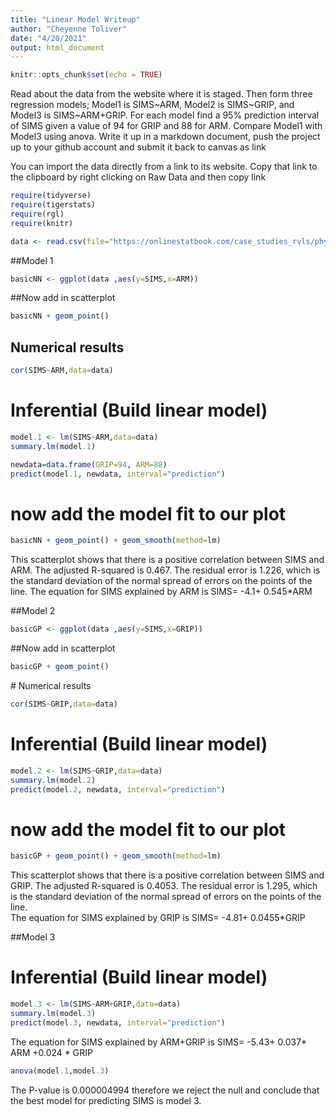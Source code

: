 ```yaml
---
title: "Linear Model Writeup"
author: "Cheyenne Toliver"
date: "4/20/2021"
output: html_document
---
```


```r
knitr::opts_chunk$set(echo = TRUE)
```

Read about the data from the website where it is staged.  Then form three regression models; Model1 is SIMS~ARM, Model2 is SIMS~GRIP, and Model3 is SIMS~ARM+GRIP. For each model find a 95% prediction interval of SIMS given a value of 94  for GRIP and 88 for ARM. Compare Model1 with Model3 using anova. Write it up in a markdown document, push the project up to your github account and submit it back to canvas as link

You can import the data directly from a link to its website.  Copy that link to the clipboard by right clicking on Raw Data and then copy link


```r
require(tidyverse)
require(tigerstats)
require(rgl)
require(knitr)

```

```r
data <- read.csv(file="https://onlinestatbook.com/case_studies_rvls/physical_strength/data.txt",sep="",header=TRUE)
```

##Model 1

```r
basicNN <- ggplot(data ,aes(y=SIMS,x=ARM))
```
##Now add in scatterplot

```r
basicNN + geom_point()
```
 
    
## Numerical results

```r
cor(SIMS~ARM,data=data)
```


# Inferential  (Build linear model)
  
```r
model.1 <- lm(SIMS~ARM,data=data)
summary.lm(model.1)
```

```r
newdata=data.frame(GRIP=94, ARM=88)
predict(model.1, newdata, interval="prediction")
```


# now add the model fit to our plot
  
```r
basicNN + geom_point() + geom_smooth(method=lm)
``` 
   
This scatterplot shows that there is a positive correlation between SIMS and ARM. The adjusted R-squared is 0.467. The residual error is 1.226, which is the standard deviation of the normal spread of errors on the points of the line.
The equation for SIMS explained by ARM is 
SIMS= -4.1+ 0.545*ARM

##Model 2


```r
basicGP <- ggplot(data ,aes(y=SIMS,x=GRIP))
```
##Now add in scatterplot

```r
basicGP + geom_point()
```

  # Numerical results

```r
cor(SIMS~GRIP,data=data)
```

# Inferential  (Build linear model)
  
```r
model.2 <- lm(SIMS~GRIP,data=data)
summary.lm(model.2)
predict(model.2, newdata, interval="prediction")
```



# now add the model fit to our plot
  
```r
basicGP + geom_point() + geom_smooth(method=lm)
``` 
  
This scatterplot shows that there is a positive correlation between SIMS and GRIP. The adjusted R-squared is 0.4053. The residual error is 1.295, which is the standard deviation of the normal spread of errors on the points of the line.   
The equation for SIMS explained by GRIP is 
SIMS= -4.81+ 0.0455*GRIP

##Model 3

# Inferential  (Build linear model)
  
```r
model.3 <- lm(SIMS~ARM+GRIP,data=data)
summary.lm(model.3)
predict(model.3, newdata, interval="prediction")
```

The equation for SIMS explained by ARM+GRIP is 
SIMS= -5.43+ 0.037* ARM +0.024 * GRIP 

```r
anova(model.1,model.3)
```

The P-value is 0.000004994 therefore we reject the null and conclude that the best model for predicting SIMS is model 3.